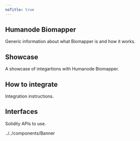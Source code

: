 ```yaml
---
noTitle: true
---
```



<Banner />

## Humanode Biomapper

Generic information about what Biomapper is and how it works.

<Cards>
  <Cards.Card title="About" href="about" />
  <Cards.Card title="Contract Addresses" href="contract-addresses" />
  <Cards.Card title="User Flow" href="user-flow" />
  <Cards.Card title="Generations" href="generations" />
</Cards>

## Showcase

A showcase of integartions with Humanode Biomapper.

<Cards>
  <Cards.Card title="Showcase" href="showcase" />
</Cards>

## How to integrate

Integration instructions.

<Cards>
  <Cards.Card title="Biomapper SDK" href="integration/biomapper-sdk" />
  <Cards.Card
    title="Official Biomapper HTTP API"
    href="integration/official-biomapper-http-api"
  />
  <Cards.Card title="Indexers" href="integration/indexers" />
  <Cards.Card title="Bridges" href="integration/bridges" />
</Cards>

## Interfaces

Solidity APIs to use.

<Cards>
  <Cards.Card
    title="Interfaces at Biomapper SDK Docs"
    href="https://link.humanode.io/docs/biomapper-sdk"
  />
</Cards>
../../components/Banner
